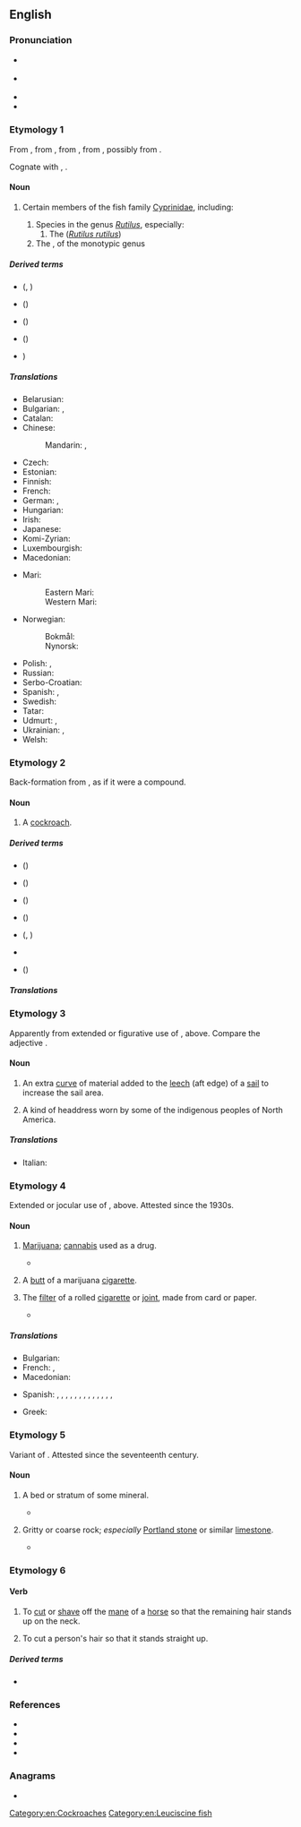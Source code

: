 {{also|Roach}}
==English==
{{wikipedia}}

===Pronunciation===
* {{a|RP}} {{IPA|en|/ɹəʊtʃ/}}
* {{a|US}} {{IPA|en|/ɹoʊt͡ʃ/}}
* {{audio|en|En-au-roach.ogg|Audio (AU)}}
* {{rhymes|en|əʊtʃ|s=1}}

===Etymology 1===
From {{inh|en|enm|roche}}, from {{der|en|fro|roche}}, from {{der|en|gml|[[roche]], [[ruche]]||ray (fish)}}, from {{der|en|osx|*rūh}}, possibly from {{der|en|gem-pro|*rūhaz|t=rough}}.

Cognate with {{cog|ang|ruhha}} {{gloss|"a ray"; > {{cog|enm|rouhe}}, {{m|enm|rohȝe}}}}, {{cog|de|Rochen||ray (fish)}}.

====Noun====
{{en-noun|roach}}

# {{senseid|en|fish}} Certain members of the fish family [[Cyprinidae]], including:
## Species in the genus ''[[Rutilus]]'', especially:
### The {{vern|common roach}} (''[[Rutilus rutilus]]'')
## The {{vern|California roach}}, of the monotypic genus {{taxlink|Hesperoleucus|genus}}

=====Derived terms=====
* {{vern|Albanian roach}} ({{taxlink|Pachychilon pictum|species|ver=190209}}, {{taxlink|Leucos basak|species|ver=190209}})
* {{vern|Black Sea roach}} ({{taxlink|Rutilus lacustris|species|ver=190209}})
* {{vern|blue roach}} (''{{ll|mul|Scardinius erythrophthalmus}}'')
* {{vern|California roach}} ({{taxlink|Hesperoleucus symmetricus|species|ver=190209}})
* {{vern|common roach}} ''{{ll|mul|Rutilus rutilus}}'')

=====Translations=====
{{trans-top|''Rutilus rutilus''}}
* Belarusian: {{t|be|плотка|f}}
* Bulgarian: {{t|bg|бабушка|f}}, {{t|bg|таранка|f}}
* Catalan: {{t|ca|madrilleta vera|f}}
* Chinese:
*: Mandarin: {{t|cmn|擬鯉|sc=Hani}}, {{t|cmn|拟鲤|tr=nǐlǐ|sc=Hani}}
* Czech: {{t+|cs|plotice|f}}
* Estonian: {{t+|et|särg}}
* Finnish: {{t+|fi|särki}}
* French: {{t+|fr|gardon|m}}
* German: {{t|de|Plötze|f}}, {{t|de|Rotauge|n}}
* Hungarian: {{t|hu|bodorka}}
* Irish: {{t|ga|róiste|m}}
* Japanese: {{t|ja|ローチ|tr=rōchi|sc=Jpan}}
* Komi-Zyrian: {{t|kpv|кельчи}}
* Luxembourgish: {{t|lb|Routa|n}}
* Macedonian: {{t|mk|црвенопе́рка|f}}
{{trans-mid}}
* Mari:
*: Eastern Mari: {{t|chm|шереҥге}}
*: Western Mari: {{t|mrj|якшарсӹнзӓ}}
* Norwegian:
*: Bokmål: {{t+|nb|mort|m}}
*: Nynorsk: {{t|nn|mort|m}}
* Polish: {{t+|pl|płoć|f}}, {{t+|pl|płotka|f}}
* Russian: {{t+|ru|плотва́|f}}
* Serbo-Croatian: {{t+|sh|bodorka|f}}
* Spanish: {{t|es|leucisco|m}}, {{t+|es|rutilo}}
* Swedish: {{t+|sv|mört|c}}
* Tatar: {{t+|tt|чабак}}
* Udmurt: {{t|udm|чабак}}, {{t|udm|гордсин}}
* Ukrainian: {{t|uk|плі́тка|f}}, {{t|uk|пліть|f}} {{qualifier|collectively}}
* Welsh: {{t|cy|rhufell|f}}
{{trans-bottom}}

===Etymology 2===
Back-formation from {{m|en|cockroach}}, as if it were a compound.

====Noun====
{{en-noun}}

# {{senseid|en|cockroach}}{{lb|en|US}} A [[cockroach]].

=====Derived terms=====
* {{vern|brown-banded roach}} ({{taxlink|Supella supellectilium|species|ver=190209}})
* {{vern|dubia roach}} ({{taxlink|Blaptica dubia|species|ver=190209}})
* {{vern|Madeira roach}} ({{taxlink|Leucophaea maderae|species|ver=190209}})
* {{vern|oriental roach}} ({{taxlink|Blatta orientalis|species|ver=190209}})
* {{vern|sea roach}} ({{taxlink|Ligia oceanica|species|ver=190209}}, {{taxlink|Ligia exotica|species|ver=190209}})
* {{vern|turkroach}}
* {{vern|wharf roach}} ({{taxlink|Ligia exotica|species|ver=190209}})

=====Translations=====
{{trans-see|US: cockroach|cockroach}}

===Etymology 3===
Apparently from extended or figurative use of {{m|en|roach|id=fish|gloss=Cyprinidae}}, above. Compare the adjective {{m|en|roached|gloss=styled so that the mane stands up from the neck}}.

====Noun====
{{en-noun}}

# {{senseid|en|curve}}{{lb|en|nautical}} An extra [[curve]] of material added to the [[leech]] (aft edge) of a [[sail]] to increase the sail area.
# A kind of headdress worn by some of the indigenous peoples of North America.

=====Translations=====
{{trans-top|nautical: curve in the aft edge of a sail}}
* Italian: {{t|it|allunamento|m}}
{{trans-mid}}
{{trans-bottom}}

===Etymology 4===
Extended or jocular use of {{m|en|roach|id=cockroach|gloss=cockroach}}, above. Attested since the 1930s.

====Noun====
{{en-noun}}

# {{lb|en|US|slang|smoking}} [[marijuana|Marijuana]]; [[cannabis]] used as a drug.
#* {{quote-book|en|year=1957|author=Alfred Maund|title=The Big Boxcar|location=Urbana|publisher=University of Illinois Press|isbn=0252067541|page=106|passage=In his half hour of free time between brooms it was Willie's custom to smoke his lunch in an alleyway. He'd take just half a '''roach''', only enough to make him feel a new day was starting, no more no less.}}
# {{lb|en|US|slang|smoking}} A [[butt]] of a marijuana [[cigarette]].
# {{lb|en|UK|slang|smoking}} The [[filter]] of a rolled [[cigarette]] or [[joint]], made from card or paper.
#* {{quote-book|en|year=2000|author=[[w:Zadie Smith|Zadie Smith]]|title=[[w:White Teeth|White Teeth]]|publisher=Penguin Books (2001)|page=292|passage=Last toke is the yellowing fabric of the '''roach''', containing the stuff that is less than tobacco.}}

=====Translations=====
{{trans-see|marijuana as drug|marijuana}}
{{trans-top|slang: butt of a marijuana cigarette}}
* Bulgarian: {{t+|bg|фас|m}}
* French: {{t+|fr|cul|m}}, {{t|fr|cul de joint|m}}
* Macedonian: {{t|mk|фас|m}}
{{trans-mid}}
* Spanish: {{t+|es|bacha|f}} {{qualifier|México}}, {{t+|es|calilla|f}} {{qualifier|Nicaragua}}, {{t|es|calillón|m}} {{qualifier|Nicaragua}}, {{t+|es|changa|f}} {{qualifier|Puerto Rico}}, {{t+|es|chicharra|f}} {{qualifier|Latin America: Argentina, Colombia, México, Perú}}, {{t+|es|chusta|f}} {{qualifier|Spain}}, {{t+|es|cola|f}} {{qualifier|Chile}}, {{t+|es|pata|f}} {{qualifier|Colombia}}, {{t+|es|pava|f}} {{qualifier|Perú}}, {{t+|es|punta|f}} {{qualifier|Uruguay}}, {{t+|es|tacha|f}} {{qualifier|Spain}}, {{t|es|tocola|f}} {{qualifier|Costa Rica}}, {{t|es|tocolo|m}} {{qualifier|Costa Rica}}, {{t+|es|tuca|f}} {{qualifier|Argentina}}
{{trans-bottom}}

{{trans-top|slang: filter of a marijuana cigarette}}
* Greek: {{t|el|τζιβάνα|f}}
{{trans-mid}}
{{trans-bottom}}

===Etymology 5===
Variant of {{m|en|roche|gloss=rock}}. Attested since the seventeenth century.

====Noun====
{{en-noun}}

# {{senseid|en|stratum}}{{lb|en|UK|obsolete|mining}} A bed or stratum of some mineral.
#* {{quote-journal|en|year=1749|author=Rog. Mostyn|title=Mineralogy|work=Philosophical Transactions and Collections to the End of the Year|location=London|publisher=Royal Society|volume=II|oclc=149630598|page=379|passage=After long Working of this Coal, it was found upon the rising Grounds, that there lay another '''''Roach''''' of Coal, at the Depth of 14 Yards under it}}
# {{lb|en|UK|regional}} Gritty or coarse rock; ''especially'' [[Portland stone]] or similar [[limestone]].
#* {{quote-journal|en|year=1841|author=C.H. Smith|title=Lithology; or Observations on Stone for Building|work=The Surveyor, Engineer, and Architect|oclc=33911436|page=13|passage=The '''roach''', both of the top and bottom beds, is always imperceptibly incorporated with the freestone, which is invariable situated beneath it.}}

===Etymology 6===

====Verb====
{{en-verb}}

# {{lb|en|transitive}} To [[cut]] or [[shave]] off the [[mane]] of a [[horse]] so that the remaining hair stands up on the neck.
# {{lb|en|transitive|by extension}} To cut a person's hair so that it stands straight up.

=====Derived terms=====
* {{l|en|roached}}

===References===
* {{R:GDoS|entry=roach, n.|id=ronsnpa}}
* {{R:OED Online|part of speech=n.2|code=166498}}
* {{R:OED Online|part of speech=n.3|code=166499}}
* {{R:OED Online|part of speech=n.4|code=166500}}

===Anagrams===
* {{anagrams|en|a=achor|Charo|Rocha|achor|archo-|corah|ochra|orach}}

[[Category:en:Cockroaches]]
[[Category:en:Leuciscine fish]]